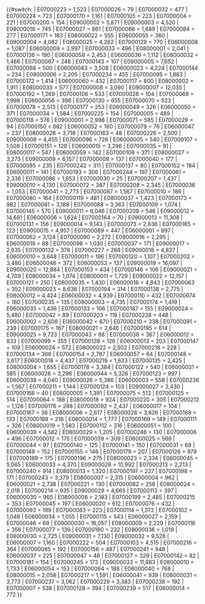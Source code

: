 <includeonly>{{#switch: {{{GSS}}}
| E07000223 = 1,523   <!-- Adur -->
| E07000026 = 79      <!-- Allerdale -->
| E07000032 = 477     <!-- Amber Valley -->
| E07000224 = 723     <!-- Arun -->
| E07000170 = 1,161   <!-- Ashfield -->
| E07000105 = 223     <!-- Ashford -->
| E07000004 = 221     <!-- Aylesbury Vale -->
| E07000200 = 154     <!-- Babergh -->
| E09000002 = 5,871   <!-- Barking and Dagenham -->
| E09000003 = 4,520   <!-- Barnet -->
| E08000016 = 745     <!-- Barnsley -->
| E07000027 = 861     <!-- Barrow-in-Furness -->
| E07000066 = 1,689   <!-- Basildon -->
| E07000084 = 277     <!-- Basingstoke and Deane -->
| E07000171 = 183     <!-- Bassetlaw -->
| E06000022 = 555     <!-- Bath and North East Somerset -->
| E06000055 = 360     <!-- Bedford -->
| E09000004 = 4,082   <!-- Bexley -->
| E08000025 = 4,262   <!-- Birmingham -->
| E07000129 = 770     <!-- Blaby -->
| E06000008 = 1,087   <!-- Blackburn with Darwen -->
| E06000009 = 3,997   <!-- Blackpool -->
| E07000033 = 496     <!-- Bolsover -->
| E08000001 = 2,041   <!-- Bolton -->
| E07000136 = 190     <!-- Boston -->
| E06000058 = 2,453   <!-- Bournemouth, Christchurch and Poole -->
| E06000036 = 1,112   <!-- Bracknell Forest -->
| E08000032 = 1,466   <!-- Bradford -->
| E07000067 = 248     <!-- Braintree -->
| E07000143 = 107     <!-- Breckland -->
| E09000005 = 7,652   <!-- Brent -->
| E07000068 = 500     <!-- Brentwood -->
| E06000043 = 3,508   <!-- Brighton & Hove -->
| E06000023 = 4,224   <!-- Bristol -->
| E07000144 = 234     <!-- Broadland -->
| E09000006 = 2,205   <!-- Bromley -->
| E07000234 = 455     <!-- Bromsgrove -->
| E07000095 = 1,883   <!-- Broxbourne -->
| E07000172 = 1,414   <!-- Broxtowe -->
| E06000060 = 432     <!-- Buckinghamshire Council -->
| E07000117 = 800     <!-- Burnley -->
| E08000002 = 1,911   <!-- Bury -->
| E08000033 = 577     <!-- Calderdale -->
| E07000008 = 3,090   <!-- Cambridge -->
| E09000007 = 12,035  <!-- Camden -->
| E07000192 = 1,269   <!-- Cannock Chase -->
| E07000106 = 533     <!-- Canterbury -->
| E07000028 = 104     <!-- Carlisle -->
| E07000069 = 1,998   <!-- Castle Point -->
| E06000056 = 396     <!-- Central Bedfordshire -->
| E07000130 = 655     <!-- Charnwood -->
| E07000070 = 523     <!-- Chelmsford -->
| E07000078 = 2,513   <!-- Cheltenham -->
| E07000177 = 253     <!-- Cherwell -->
| E06000049 = 326     <!-- Cheshire East -->
| E06000050 = 371     <!-- Cheshire West and Chester -->
| E07000034 = 1,584   <!-- Chesterfield -->
| E07000225 = 154     <!-- Chichester -->
| E07000005 = 489     <!-- Chiltern -->
| E07000118 = 576     <!-- Chorley -->
| E09000001 = 2,998   <!-- City of London -->
| E07000071 = 585     <!-- Colchester -->
| E07000029 = 94      <!-- Copeland -->
| E07000150 = 882     <!-- Corby -->
| E06000052 = 160     <!-- Cornwall -->
| E07000079 = 76      <!-- Cotswold -->
| E06000047 = 237     <!-- County Durham -->
| E08000026 = 3,718   <!-- Coventry -->
| E07000163 = 48      <!-- Craven -->
| E07000226 = 2,500   <!-- Crawley -->
| E09000008 = 4,455   <!-- Croydon -->
| E07000096 = 726     <!-- Dacorum -->
| E06000005 = 540     <!-- Darlington -->
| E07000107 = 1,508   <!-- Dartford -->
| E07000151 = 128     <!-- Daventry -->
| E06000015 = 3,296   <!-- Derby -->
| E07000035 = 91      <!-- Derbyshire Dales -->
| E08000017 = 547     <!-- Doncaster -->
| E06000059 = 142     <!-- Dorset -->
| E07000108 = 371     <!-- Dover -->
| E08000027 = 3,273   <!-- Dudley -->
| E09000009 = 6,157   <!-- Ealing -->
| E07000009 = 137     <!-- East Cambridgeshire -->
| E07000040 = 177     <!-- East Devon -->
| E07000085 = 235     <!-- East Hampshire -->
| E07000242 = 311     <!-- East Hertfordshire -->
| E07000137 = 80      <!-- East Lindsey -->
| E07000152 = 184     <!-- East Northamptonshire -->
| E06000011 = 141     <!-- East Riding of Yorkshire -->
| E07000193 = 306     <!-- East Staffordshire -->
| E07000244 = 197     <!-- East Suffolk -->
| E07000061 = 2,336   <!-- Eastbourne -->
| E07000086 = 1,653   <!-- Eastleigh -->
| E07000030 = 25      <!-- Eden -->
| E07000207 = 1,437   <!-- Elmbridge -->
| E09000010 = 4,130   <!-- Enfield -->
| E07000072 = 387     <!-- Epping Forest -->
| E07000208 = 2,345   <!-- Epsom and Ewell -->
| E07000036 = 1,053   <!-- Erewash -->
| E07000041 = 2,773   <!-- Exeter -->
| E07000087 = 1,567   <!-- Fareham -->
| E07000010 = 186     <!-- Fenland -->
| E07000080 = 164     <!-- Forest of Dean -->
| E07000119 = 481     <!-- Fylde -->
| E08000037 = 1,423   <!-- Gateshead -->
| E07000173 = 982     <!-- Gedling -->
| E07000081 = 3,188   <!-- Gloucester -->
| E07000088 = 3,363   <!-- Gosport -->
| E07000109 = 1,074   <!-- Gravesham -->
| E07000145 = 570     <!-- Great Yarmouth -->
| E09000011 = 6,046   <!-- Greenwich -->
| E07000209 = 546     <!-- Guildford -->
| E09000012 = 14,681  <!-- Hackney -->
| E06000006 = 1,624   <!-- Halton -->
| E07000164 = 70      <!-- Hambleton -->
| E09000013 = 11,308  <!-- Hammersmith and Fulham -->
| E07000131 = 156     <!-- Harborough -->
| E09000014 = 9,143   <!-- Haringey -->
| E07000073 = 2,836   <!-- Harlow -->
| E07000165 = 123     <!-- Harrogate -->
| E09000015 = 4,957   <!-- Harrow -->
| E07000089 = 447     <!-- Hart -->
| E06000001 = 997     <!-- Hartlepool -->
| E07000062 = 3,124   <!-- Hastings -->
| E07000090 = 2,272   <!-- Havant -->
| E09000016 = 2,295   <!-- Havering -->
| E06000019 = 88      <!-- Herefordshire -->
| E07000098 = 1,030   <!-- Hertsmere -->
| E07000037 = 171     <!-- High Peak -->
| E09000017 = 2,635   <!-- Hillingdon -->
| E07000132 = 378     <!-- Hinckley and Bosworth -->
| E07000227 = 268     <!-- Horsham -->
| E09000018 = 4,837   <!-- Hounslow -->
| E06000010 = 3,648   <!-- Hull -->
| E07000011 = 196     <!-- Huntingdonshire -->
| E07000120 = 1,107   <!-- Hyndburn -->
| E07000202 = 3,480   <!-- Ipswich -->
| E06000046 = 372     <!-- Isle of Wight -->
| E06000053 = 137     <!-- Isles of Scilly -->
| E09000019 = 16,097  <!-- Islington -->
| E09000020 = 12,884  <!-- Kensington and Chelsea -->
| E07000153 = 434     <!-- Kettering -->
| E07000146 = 106     <!-- King's Lynn and West Norfolk -->
| E09000021 = 4,709   <!-- Kingston upon Thames -->
| E08000034 = 1,074   <!-- Kirklees -->
| E08000011 = 1,729   <!-- Knowsley -->
| E09000022 = 12,157  <!-- Lambeth -->
| E07000121 = 250     <!-- Lancaster -->
| E08000035 = 1,430   <!-- Leeds -->
| E06000016 = 4,843   <!-- Leicester -->
| E07000063 = 352     <!-- Lewes -->
| E09000023 = 8,636   <!-- Lewisham -->
| E07000194 = 314     <!-- Lichfield -->
| E07000138 = 2,775   <!-- Lincoln -->
| E08000012 = 4,424   <!-- Liverpool -->
| E06000032 = 4,939   <!-- Luton -->
| E07000110 = 432     <!-- Maidstone -->
| E07000074 = 180     <!-- Maldon -->
| E07000235 = 135     <!-- Malvern Hills -->
| E08000003 = 4,735   <!-- Manchester -->
| E07000174 = 1,419   <!-- Mansfield -->
| E06000035 = 1,436   <!-- Medway -->
| E07000133 = 106     <!-- Melton -->
| E07000187 = 155     <!-- Mendip -->
| E09000024 = 5,480   <!-- Merton -->
| E07000042 = 89      <!-- Mid Devon -->
| E07000203 = 118     <!-- Mid Suffolk -->
| E07000228 = 448     <!-- Mid Sussex -->
| E06000002 = 2,608   <!-- Middlesbrough -->
| E06000042 = 870     <!-- Milton Keynes -->
| E07000210 = 338     <!-- Mole Valley -->
| E07000091 = 239     <!-- New Forest -->
| E07000175 = 187     <!-- Newark and Sherwood -->
| E08000021 = 2,646   <!-- Newcastle upon Tyne -->
| E07000195 = 614     <!-- Newcastle-under-Lyme -->
| E09000025 = 9,723   <!-- Newham -->
| E07000043 = 88      <!-- North Devon -->
| E07000038 = 367     <!-- North East Derbyshire -->
| E06000012 = 833     <!-- North East Lincolnshire -->
| E07000099 = 355     <!-- North Hertfordshire -->
| E07000139 = 126     <!-- North Kesteven -->
| E06000013 = 203     <!-- North Lincolnshire -->
| E07000147 = 109     <!-- North Norfolk -->
| E06000024 = 572     <!-- North Somerset -->
| E08000022 = 2,502   <!-- North Tyneside -->
| E07000218 = 228     <!-- North Warwickshire -->
| E07000134 = 366     <!-- North West Leicestershire -->
| E07000154 = 2,787   <!-- Northampton -->
| E06000057 = 64      <!-- Northumberland -->
| E07000148 = 3,617   <!-- Norwich -->
| E06000018 = 4,437   <!-- Nottingham -->
| E07000219 = 1,633   <!-- Nuneaton and Bedworth -->
| E07000135 = 2,425   <!-- Oadby and Wigston -->
| E08000004 = 1,655   <!-- Oldham -->
| E07000178 = 3,384   <!-- Oxford -->
| E07000122 = 540     <!-- Pendle -->
| E06000031 = 585     <!-- Peterborough -->
| E06000026 = 3,296   <!-- Plymouth -->
| E06000044 = 5,326   <!-- Portsmouth -->
| E07000123 = 997     <!-- Preston -->
| E06000038 = 4,040   <!-- Reading -->
| E09000026 = 5,386   <!-- Redbridge -->
| E06000003 = 558     <!-- Redcar and Cleveland -->
| E07000236 = 1,567   <!-- Redditch -->
| E07000211 = 1,144   <!-- Reigate and Banstead -->
| E07000124 = 103     <!-- Ribble Valley -->
| E09000027 = 3,430   <!-- Richmond upon Thames -->
| E07000166 = 40      <!-- Richmondshire -->
| E08000005 = 1,391   <!-- Rochdale -->
| E07000075 = 513     <!-- Rochford -->
| E07000125 = 514     <!-- Rossendale -->
| E07000064 = 188     <!-- Rother -->
| E08000018 = 924     <!-- Rotherham -->
| E07000220 = 305     <!-- Rugby -->
| E07000212 = 1,128   <!-- Runnymede -->
| E07000176 = 288     <!-- Rushcliffe -->
| E07000092 = 2,437   <!-- Rushmoor -->
| E06000017 = 104     <!-- Rutland -->
| E07000167 = 36      <!-- Ryedale -->
| E08000006 = 2,617   <!-- Salford -->
| E08000028 = 3,826   <!-- Sandwell -->
| E07000168 = 133     <!-- Scarborough -->
| E07000188 = 218     <!-- Sedgemoor -->
| E08000014 = 1,777   <!-- Sefton -->
| E07000169 = 149     <!-- Selby -->
| E07000111 = 326     <!-- Sevenoaks -->
| E08000019 = 1,583   <!-- Sheffield -->
| E07000112 = 316     <!-- Shepway -->
| E06000051 = 100     <!-- Shropshire -->
| E06000039 = 4,582   <!-- Slough -->
| E08000029 = 1,205   <!-- Solihull -->
| E07000246 = 130     <!-- Somerset West and Taunton -->
| E07000006 = 496     <!-- South Bucks -->
| E07000012 = 175     <!-- South Cambridgeshire -->
| E07000039 = 309     <!-- South Derbyshire -->
| E06000025 = 569     <!-- South Gloucestershire -->
| E07000044 = 97      <!-- South Hams -->
| E07000140 = 125     <!-- South Holland -->
| E07000141 = 150     <!-- South Kesteven -->
| E07000031 = 68      <!-- South Lakeland -->
| E07000149 = 152     <!-- South Norfolk -->
| E07000155 = 146     <!-- South Northamptonshire -->
| E07000179 = 207     <!-- South Oxfordshire -->
| E07000126 = 979     <!-- South Ribble -->
| E07000189 = 175     <!-- South Somerset -->
| E07000196 = 275     <!-- South Staffordshire -->
| E08000023 = 2,334   <!-- South Tyneside -->
| E06000045 = 5,065   <!-- Southampton -->
| E06000033 = 4,370   <!-- Southend-on-Sea -->
| E09000028 = 10,992  <!-- Southwark -->
| E07000213 = 2,213   <!-- Spelthorne -->
| E07000240 = 914     <!-- St Albans -->
| E08000013 = 1,320   <!-- St Helens -->
| E07000197 = 227     <!-- Stafford -->
| E07000198 = 171     <!-- Staffordshire Moorlands -->
| E07000243 = 3,379   <!-- Stevenage -->
| E08000007 = 2,315   <!-- Stockport -->
| E06000004 = 962     <!-- Stockton-on-Tees -->
| E06000021 = 2,738   <!-- Stoke-on-Trent -->
| E07000221 = 130     <!-- Stratford-on-Avon -->
| E07000082 = 258     <!-- Stroud -->
| E08000024 = 2,018   <!-- Sunderland -->
| E07000214 = 935     <!-- Surrey Heath -->
| E09000029 = 4,665   <!-- Sutton -->
| E07000113 = 397     <!-- Swale -->
| E06000030 = 965     <!-- Swindon -->
| E08000008 = 2,183   <!-- Tameside -->
| E07000199 = 2,485   <!-- Tamworth -->
| E07000215 = 353     <!-- Tandridge -->
| E07000045 = 197     <!-- Teignbridge -->
| E06000020 = 612     <!-- Telford and Wrekin -->
| E07000076 = 432     <!-- Tendring -->
| E07000093 = 199     <!-- Test Valley -->
| E07000083 = 223     <!-- Tewkesbury -->
| E07000114 = 1,372   <!-- Thanet -->
| E07000102 = 1,048   <!-- Three Rivers -->
| E06000034 = 1,055   <!-- Thurrock -->
| E07000115 = 543     <!-- Tonbridge and Malling -->
| E06000027 = 2,159   <!-- Torbay -->
| E07000046 = 69      <!-- Torridge -->
| E09000030 = 16,057  <!-- Tower Hamlets -->
| E08000009 = 2,229   <!-- Trafford -->
| E07000116 = 356     <!-- Tunbridge Wells -->
| E07000077 = 139     <!-- Uttlesford -->
| E07000180 = 232     <!-- Vale of White Horse -->
| E08000036 = 1,019   <!-- Wakefield -->
| E08000030 = 2,725   <!-- Walsall -->
| E09000031 = 7,130   <!-- Waltham Forest -->
| E09000032 = 9,528   <!-- Wandsworth -->
| E06000007 = 1,160   <!-- Warrington -->
| E07000222 = 504     <!-- Warwick -->
| E07000103 = 4,515   <!-- Watford -->
| E07000216 = 364     <!-- Waverley -->
| E07000065 = 192     <!-- Wealden -->
| E07000156 = 487     <!-- Wellingborough -->
| E07000241 = 948     <!-- Welwyn Hatfield -->
| E06000037 = 225     <!-- West Berkshire -->
| E07000047 = 48      <!-- West Devon -->
| E07000127 = 329     <!-- West Lancashire -->
| E07000142 = 82      <!-- West Lindsey -->
| E07000181 = 154     <!-- West Oxfordshire -->
| E07000245 = 173     <!-- West Suffolk -->
| E09000033 = 11,883  <!-- Westminster -->
| E08000010 = 1,733   <!-- Wigan -->
| E06000054 = 153     <!-- Wiltshire -->
| E07000094 = 188     <!-- Winchester -->
| E06000040 = 768     <!-- Windsor and Maidenhead -->
| E08000015 = 2,058   <!-- Wirral -->
| E07000217 = 1,591   <!-- Woking -->
| E06000041 = 939     <!-- Wokingham -->
| E08000031 = 3,773   <!-- Wolverhampton -->
| E07000237 = 3,062   <!-- Worcester -->
| E07000229 = 3,383   <!-- Worthing -->
| E07000238 = 192     <!-- Wychavon -->
| E07000007 = 538     <!-- Wycombe -->
| E07000128 = 394     <!-- Wyre -->
| E07000239 = 517     <!-- Wyre Forest -->
| E06000014 = 772     <!-- York -->
}}</includeonly><noinclude>

{{Documentation|Template:English district population/doc}}
<!-- PLEASE ADD THIS TEMPLATE'S CATEGORIES AND INTERWIKIS TO THE /doc SUBPAGE, THANKS -->
</noinclude>
